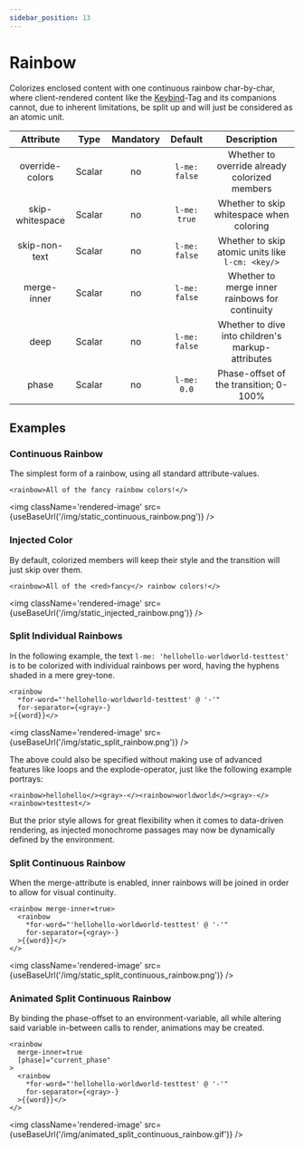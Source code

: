 ```yaml
---
sidebar_position: 13
---
```



# Rainbow

Colorizes enclosed content with one continuous rainbow char-by-char, where client-rendered content
like the [Keybind](./keybind.md)-Tag and its companions cannot, due to inherent limitations, be
split up and will just be considered as an atomic unit.

| Attribute           | Type   | Mandatory | Default         | Description                                       |
|:-------------------:|:------:|:---------:|:---------------:|:-------------------------------------------------:|
| override-colors     | Scalar | no        | `l-me: false`   | Whether to override already colorized members     |
| skip-whitespace     | Scalar | no        | `l-me: true`    | Whether to skip whitespace when coloring          |
| skip-non-text       | Scalar | no        | `l-me: false`   | Whether to skip atomic units like `l-cm: <key/>`  |
| merge-inner         | Scalar | no        | `l-me: false`   | Whether to merge inner rainbows for continuity    |
| deep                | Scalar | no        | `l-me: false`   | Whether to dive into children's markup-attributes |
| phase               | Scalar | no        | `l-me: 0.0`     | Phase-offset of the transition; 0-100%            |

## Examples

### Continuous Rainbow

The simplest form of a rainbow, using all standard attribute-values.

```component-markup
<rainbow>All of the fancy rainbow colors!</>
```

<img className='rendered-image' src={useBaseUrl('/img/static_continuous_rainbow.png')} />


### Injected Color

By default, colorized members will keep their style and the transition will just skip over them.

```component-markup
<rainbow>All of the <red>fancy</> rainbow colors!</>
```

<img className='rendered-image' src={useBaseUrl('/img/static_injected_rainbow.png')} />

### Split Individual Rainbows

In the following example, the text `l-me: 'hellohello-worldworld-testtest'` is to be colorized
with individual rainbows per word, having the hyphens shaded in a mere grey-tone.

```component-markup
<rainbow
  *for-word="'hellohello-worldworld-testtest' @ '-'"
  for-separator={<gray>-}
>{{word}}</>
```

<img className='rendered-image' src={useBaseUrl('/img/static_split_rainbow.png')} />

The above could also be specified without making use of advanced features like loops and the
explode-operator, just like the following example portrays:

```component-markup
<rainbow>hellohello</><gray>-</><rainbow>worldworld</><gray>-</><rainbow>testtest</>
```

But the prior style allows for great flexibility when it comes to data-driven rendering, as injected monochrome
passages may now be dynamically defined by the environment.

### Split Continuous Rainbow

When the merge-attribute is enabled, inner rainbows will be joined in order to allow for visual continuity.

```component-markup
<rainbow merge-inner=true>
  <rainbow
    *for-word="'hellohello-worldworld-testtest' @ '-'"
    for-separator={<gray>-}
  >{{word}}</>
</>
```

<img className='rendered-image' src={useBaseUrl('/img/static_split_continuous_rainbow.png')} />

### Animated Split Continuous Rainbow

By binding the phase-offset to an environment-variable, all while altering said variable in-between calls to
render, animations may be created.

```component-markup
<rainbow
  merge-inner=true
  [phase]="current_phase"
>
  <rainbow
    *for-word="'hellohello-worldworld-testtest' @ '-'"
    for-separator={<gray>-}
  >{{word}}</>
</>
```


<img className='rendered-image' src={useBaseUrl('/img/animated_split_continuous_rainbow.gif')} />
